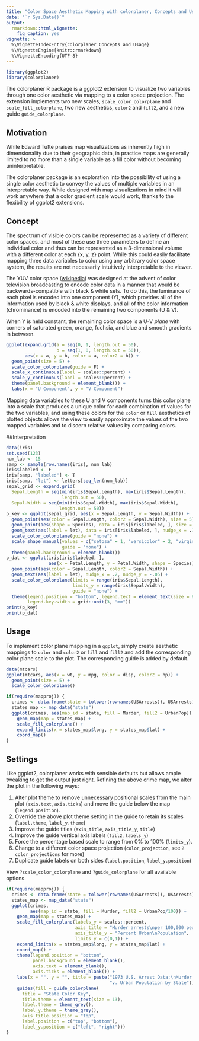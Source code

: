 ---
title: "Color Space Aesthetic Mapping with colorplaner, Concepts and Usage"
date: "`r Sys.Date()`"
output:
  rmarkdown::html_vignette:
    fig_caption: yes
vignette: >
  %\VignetteIndexEntry{colorplaner Concepts and Usage}
  %\VignetteEngine{knitr::rmarkdown}
  %\VignetteEncoding{UTF-8}
---

```{r, include = FALSE}
library(ggplot2)
library(colorplaner)
```

The colorplaner R package is a ggplot2 extension to visualize two variables through one color aesthetic via mapping to a color space projection. The extension implements two new scales, `scale_color_colorplane` and `scale_fill_colorplane`, two new aesthetics, `color2` and `fill2`, and a new guide `guide_colorplane`. 

## Motivation

While Edward Tufte praises map visualizations as inherently high in
dimensionality due
to their geographic data, 
in practice maps are generally limited to no more than 
a single variable as a fill color without becoming uninterpretable. 

The colorplaner package is an exploration into the possibility of using a 
single color aesthetic to convey the values of multiple variables in an interpretable way. While designed with map visualizations in mind it will work anywhere that a color gradient scale would work, thanks to the
flexibility of ggplot2 extensions. 

## Concept

The spectrum of visible colors can be represented as a variety of different color spaces, and most of these use three parameters to define an individual color and thus can be represented as a 3-dimensional volume with a different color at each {x, y, z} point. While this could easily facilitate mapping three data variables to color using any arbitrary color space system, the results are not necessarily intuitively interpretable to the viewer. 

The YUV color space ([wikipedia](https://en.wikipedia.org/wiki/YUV)) was designed at the advent of color television broadcasting to encode color data in a manner that would be backwards-compatible with black & white sets. To do this, the luminance of each pixel is encoded into one component (Y), which provides all of the information used by black & white displays, and all of the color information (chrominance) is encoded into the remaining two components (U & V). 

When Y is held constant, the remaining color space is a U-V *plane* with corners of saturated green, orange, fuchsia, and blue and smooth gradients in between. 

```{r colorplane-concept, echo = FALSE, warning = FALSE, message =FALSE, fig.cap="Holding Y constant at 35% yields this U-V color plane"}
ggplot(expand.grid(a = seq(0, 1, length.out = 50), 
                   b = seq(1, 0, length.out = 50)), 
       aes(x = a, y = b, color = a, color2 = b)) +
  geom_point(size = 5) +
  scale_color_colorplane(guide = F) +
  scale_x_continuous(label = scales::percent) +
  scale_y_continuous(label = scales::percent) +
  theme(panel.background = element_blank()) +
  labs(x = "U Component", y = "V Component")

```

Mapping data variables to these U and V components turns this color plane into a 
scale that produces a unique color for each combination of values for the two 
variables, and using these colors for the `color` or `fill` aesthetics of 
plotted objects allows the view to easily approximate the values of
the two mapped variables and to discern relative values by comparing colors. 

##Interpretation

```{r colorplane-interpretation, echo = FALSE, warning = FALSE, message =FALSE,  fig.show='hold'}
data(iris)
set.seed(123)
num_lab <- 15
samp <- sample(row.names(iris), num_lab)
iris$labeled <- F
iris[samp, "labeled"] <- T
iris[samp, "let"] <- letters[seq_len(num_lab)]
sepal_grid <- expand.grid(
  Sepal.Length = seq(min(iris$Sepal.Length), max(iris$Sepal.Length), 
                     length.out = 50),
  Sepal.Width = seq(min(iris$Sepal.Width), max(iris$Sepal.Width), 
                    length.out = 50))
p_key <- ggplot(sepal_grid, aes(x = Sepal.Length, y = Sepal.Width)) +
  geom_point(aes(color = Sepal.Length, color2 = Sepal.Width), size = 5) +
  geom_point(aes(shape = Species), data = iris[iris$labeled, ], size = 1.5) +
  geom_text(aes(label = let), data = iris[iris$labeled, ], nudge_x = .14, nudge_y = -.04) +
  scale_color_colorplane(guide = "none") +
  scale_shape_manual(values = c("setosa" = 1, "versicolor" = 2, "virginica" = 0),
                     guide = "none") +
  theme(panel.background = element_blank())
p_dat <- ggplot(iris[iris$labeled, ], 
                aes(x = Petal.Length, y = Petal.Width, shape = Species)) +
  geom_point(aes(color = Sepal.Length, color2 = Sepal.Width)) +
  geom_text(aes(label = let), nudge_x = .2, nudge_y = -.05) +
  scale_color_colorplane(limits = range(iris$Sepal.Length),
                         limits_y = range(iris$Sepal.Width),
                         guide = "none") +
  theme(legend.position = "bottom", legend.text = element_text(size = 8), 
        legend.key.width = grid::unit(3, "mm"))
print(p_key)
print(p_dat)

```


## Usage

To implement color plane mapping in a `ggplot`, simply create aesthetic mappings to `color` and `color2` or `fill` and `fill2` and add the corresponding color plane scale to the plot. The corresponding guide is added by default. 

```{r colorplane-basics, fig.width=6, message=FALSE, warning=FALSE, fig.cap=""}
data(mtcars)
ggplot(mtcars, aes(x = wt, y = mpg, color = disp, color2 = hp)) +
  geom_point(size = 5) +
  scale_color_colorplane() 

if(require(mapproj)) {
  crimes <- data.frame(state = tolower(rownames(USArrests)), USArrests)
  states_map <- map_data("state")
  ggplot(crimes, aes(map_id = state, fill = Murder, fill2 = UrbanPop)) +
    geom_map(map = states_map) +
    scale_fill_colorplane() +
    expand_limits(x = states_map$long, y = states_map$lat) +
    coord_map() 
}
```

## Settings

Like ggplot2, colorplaner works with sensible defaults but allows ample tweaking to get the output just right. Refining the above crime map, we alter the plot in the following ways:

1. Alter plot theme to remove unnecessary positional scales from the main plot (`axis.text`, `axis.ticks`) and move the guide below the map (`legend.position`). 
2. Override the above plot theme setting in the guide to retain its scales (`label.theme`, `label_y.theme`)
4. Improve the guide titles (`axis_title`, `axis_title_y`, `title`)
3. Improve the guide vertical axis labels (`fill2`, `labels_y`)
4. Force the percentage based scale to range from 0% to 100% (`limits_y`). 
5. Change to a different color space projection (`color_projection`, see `?color_projections` for more)
6. Duplicate guide labels on both sides (`label.position`, `label_y.position`)

View `?scale_color_colorplane` and `?guide_colorplane` for all available options. 

```{r colorplane-advanced, fig.height=5, fig.width=4, fig.cap=""}
if(require(mapproj)) {
  crimes <- data.frame(state = tolower(rownames(USArrests)), USArrests)
  states_map <- map_data("state")
  ggplot(crimes,
         aes(map_id = state, fill = Murder, fill2 = UrbanPop/100)) +
    geom_map(map = states_map) +
    scale_fill_colorplane(labels_y = scales::percent,
                          axis_title = "Murder arrests\nper 100,000 people",
                          axis_title_y = "Percent Urban\nPopulation",
                          limits_y = c(0,1)) +
    expand_limits(x = states_map$long, y = states_map$lat) +
    coord_map() +
    theme(legend.position = "bottom",
          panel.background = element_blank(),
          axis.text = element_blank(),
          axis.ticks = element_blank()) +
    labs(x = "", y = "", title = paste("1973 U.S. Arrest Data:\nMurder Rate",
                                       "v. Urban Population by State")) +
    guides(fill = guide_colorplane(
      title = "State Color Key",
      title.theme = element_text(size = 13),
      label.theme = theme_grey(),
      label_y.theme = theme_grey(),
      axis_title.position = "top",
      label.position = c("top", "bottom"),
      label_y.position = c("left", "right")))
}
```

